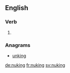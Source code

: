 ==English==

===Verb===
{{head|en|present participle}}

# {{present participle of|nuke|lang=en|nocat=1}}

===Anagrams===
* [[unking#English|unking]]

[[de:nuking]]
[[fr:nuking]]
[[sv:nuking]]
